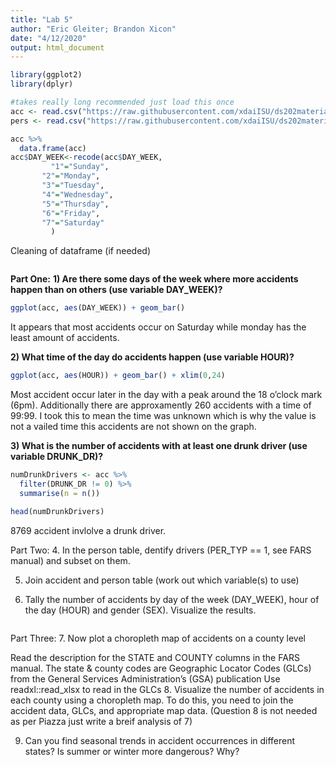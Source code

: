 ```yaml
---
title: "Lab 5"
author: "Eric Gleiter; Brandon Xicon"
date: "4/12/2020"
output: html_document
---
```


```r
library(ggplot2)
library(dplyr)
```

```r
#takes really long recommended just load this once 
acc <- read.csv("https://raw.githubusercontent.com/xdaiISU/ds202materials/master/hwlabs/fars2017/accident.csv", stringsAsFactors = FALSE)
pers <- read.csv("https://raw.githubusercontent.com/xdaiISU/ds202materials/master/hwlabs/fars2017/person.csv", stringsAsFactors = FALSE)
```

```r
acc %>%
  data.frame(acc)
acc$DAY_WEEK<-recode(acc$DAY_WEEK,
         "1"="Sunday",
       "2"="Monday",
       "3"="Tuesday",
       "4"="Wednesday",
       "5"="Thursday",
       "6"="Friday",
       "7"="Saturday"
         )
```

Cleaning of dataframe (if needed)
```r

```


**Part One:**
**1) Are there some days of the week where more accidents happen than on others (use variable DAY_WEEK)?**
```r
ggplot(acc, aes(DAY_WEEK)) + geom_bar()

```
It appears that most accidents occur on Saturday while monday has the least amount of accidents. 

**2) What time of the day do accidents happen (use variable HOUR)?**
```r
ggplot(acc, aes(HOUR)) + geom_bar() + xlim(0,24)
```

Most accident occur later in the day with a peak around the 18 o'clock mark (6pm). Additionally there are approxamently 260 accidents with a time of 99:99. I took this to mean the time was unknown which is why the value is not a vailed time this accidents are not shown on the graph.


**3) What is the number of accidents with at least one drunk driver (use variable DRUNK_DR)?**
```r
numDrunkDrivers <- acc %>%
  filter(DRUNK_DR != 0) %>%
  summarise(n = n())

head(numDrunkDrivers)
```

8769 accident invlolve a drunk driver.

Part Two:
4. In the person table, dentify drivers (PER_TYP == 1, see FARS manual) and subset on them.

5. Join accident and person table (work out which variable(s) to use)

6. Tally the number of accidents by day of the week (DAY_WEEK), hour of the day (HOUR) and gender (SEX). Visualize the results.
```r

```


Part Three:
7. Now plot a choropleth map of accidents on a county level

Read the description for the STATE and COUNTY columns in the FARS manual. The state & county codes are Geographic Locator Codes (GLCs) from the General Services Administration’s (GSA) publication
Use readxl::read_xlsx to read in the GLCs
8. Visualize the number of accidents in each county using a choropleth map. To do this, you need to join the accident data, GLCs, and appropriate map data. (Question 8 is not needed as per Piazza just write a breif analysis of 7)

9. Can you find seasonal trends in accident occurrences in different states? Is summer or winter more dangerous? Why?
```r

```